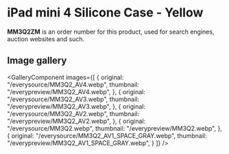 
# iPad mini 4 Silicone Case - Yellow

<Callout type='info' emoji='👉🏻'>**MM3Q2ZM** is an order number for this product, used for search engines, auction websites and such.</Callout>

## Image gallery

<GalleryComponent
    images={[
      {
        original: "/everysource/MM3Q2_AV4.webp",
        thumbnail: "/everypreview/MM3Q2_AV4.webp",
      },
      {
        original: "/everysource/MM3Q2_AV3.webp",
        thumbnail: "/everypreview/MM3Q2_AV3.webp",
      },
      {
        original: "/everysource/MM3Q2_AV2.webp",
        thumbnail: "/everypreview/MM3Q2_AV2.webp",
      },
      {
        original: "/everysource/MM3Q2.webp",
        thumbnail: "/everypreview/MM3Q2.webp",
      },
      {
        original: "/everysource/MM3Q2_AV1_SPACE_GRAY.webp",
        thumbnail: "/everypreview/MM3Q2_AV1_SPACE_GRAY.webp",
      }
    ]}
  />

